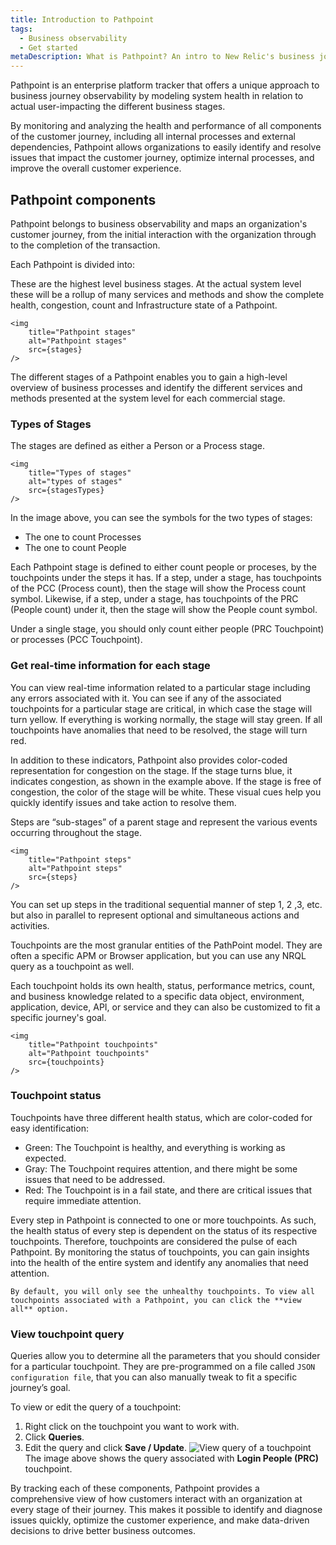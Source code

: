```yaml
---
title: Introduction to Pathpoint
tags:
  - Business observability
  - Get started
metaDescription: What is Pathpoint? An intro to New Relic's business journey observability.
---
```







Pathpoint is an enterprise platform tracker that offers a unique approach to business journey observability by modeling system health in relation to actual user-impacting the different business stages. 

By monitoring and analyzing the health and performance of all components of the customer journey, including all internal processes and external dependencies, Pathpoint allows organizations to easily identify and resolve issues that impact the customer journey, optimize internal processes, and improve the overall customer experience. 

## Pathpoint components

Pathpoint belongs to business observability and maps an organization's customer journey, from the initial interaction with the organization through to the completion of the transaction. 

Each Pathpoint is divided into:


<CollapserGroup>

<Collapser id="pathpoint-stages" title="Stages"> 

These are the highest level business stages. At the actual system level these will be a rollup of many services and methods and show the complete health, congestion, count and Infrastructure state of a Pathpoint.

    <img
        title="Pathpoint stages"
        alt="Pathpoint stages"
        src={stages}
    />

The different stages of a Pathpoint enables you to gain a high-level overview of business processes and identify the different services and methods presented at the system level for each commercial stage.

### Types of Stages 
    
The stages are defined as either a Person or a Process stage. 

    <img
        title="Types of stages"
        alt="types of stages"
        src={stagesTypes}
    />

In the image above, you can see the symbols for the two types of stages:
- The one to count Processes  
- The one to count People

Each Pathpoint stage is defined to either count people or proceses, by the touchpoints under the steps it has. If a step, under a stage, has touchpoints of the PCC (Process count), then the stage will show the Process count symbol. Likewise, if a step, under a stage, has touchpoints of the PRC (People count) under it, then the stage will show the People count symbol.

<Callout variant="important">

Under a single stage, you should only count either people (PRC Touchpoint) or processes (PCC Touchpoint).

</Callout>
    
### Get real-time information for each stage

You can view real-time information related to a particular stage including any errors associated with it. You can see if any of the associated touchpoints for a particular stage are critical, in which case the stage will turn yellow. If everything is working normally, the stage will stay green. If all touchpoints have anomalies that need to be resolved, the stage will turn red.
    
In addition to these indicators, Pathpoint also provides color-coded representation for congestion on the stage. If the stage turns blue, it indicates congestion, as shown in the example above. If the stage is free of congestion, the color of the stage will be white. These visual cues help you quickly identify issues and take action to resolve them.

</Collapser>
<Collapser id="pathpoint-steps" title="Steps"> 

Steps are “sub-stages” of a parent stage and represent the various events occurring throughout the stage.

    <img
        title="Pathpoint steps"
        alt="Pathpoint steps"
        src={steps}
    />

You can set up steps in the traditional sequential manner of step 1, 2 ,3, etc. but also in parallel to represent optional and simultaneous actions and activities.

</Collapser>
<Collapser id="pathpoint-touchpoints" title="Touchpoints">

Touchpoints are the most granular entities of the PathPoint model. They are often a specific APM or Browser application, but you can use any NRQL query as a touchpoint as well.

Each touchpoint holds its own health, status, performance metrics, count, and business knowledge related to a specific data object, environment, application, device, API, or service and they can also be customized to fit a specific journey's goal.

    <img
        title="Pathpoint touchpoints"
        alt="Pathpoint touchpoints"
        src={touchpoints}
    />

### Touchpoint status

Touchpoints have three different health status, which are color-coded for easy identification:
- Green: The Touchpoint is healthy, and everything is working as expected.
- Gray: The Touchpoint requires attention, and there might be some issues that need to be addressed.
- Red: The Touchpoint is in a fail state, and there are critical issues that require immediate attention.

Every step in Pathpoint is connected to one or more touchpoints. As such, the health status of every step is dependent on the status of its respective touchpoints. Therefore, touchpoints are considered the pulse of each Pathpoint. By monitoring the status of touchpoints, you can gain insights into the health of the entire system and identify any anomalies that need attention.

<Callout variant="tip">

    By default, you will only see the unhealthy touchpoints. To view all touchpoints associated with a Pathpoint, you can click the **view all** option.

</Callout>

### View touchpoint query
  
Queries allow you to determine all the parameters that you should consider for a particular touchpoint. They are pre-programmed on a file called `JSON configuration file`, that you can also manually tweak to fit a specific journey’s goal.
  
To view or edit the query of a touchpoint: 
1. Right click on the touchpoint you want to work with.
2. Click **Queries**.
3. Edit the query and click **Save / Update**.
    <img
        title="View query of a touchpoint"
        alt="View query of a touchpoint"
        src={viewQuery}
    />
The image above shows the query associated with **Login People (PRC)** touchpoint.

</Collapser>
  
</CollapserGroup>

By tracking each of these components, Pathpoint provides a comprehensive view of how customers interact with an organization at every stage of their journey. This makes it possible to identify and diagnose issues quickly, optimize the customer experience, and make data-driven decisions to drive better business outcomes.

